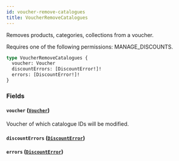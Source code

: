 ```yaml
---
id: voucher-remove-catalogues
title: VoucherRemoveCatalogues
---
```



Removes products, categories, collections from a voucher. 

Requires one of the following permissions: MANAGE_DISCOUNTS.

```graphql
type VoucherRemoveCatalogues {
  voucher: Voucher
  discountErrors: [DiscountError!]!
  errors: [DiscountError!]!
}
```


### Fields

#### `voucher` ([`Voucher`](../../../developer/api-reference/objects/voucher))

Voucher of which catalogue IDs will be modified.


#### `discountErrors` ([`DiscountError`](../../../developer/api-reference/objects/discount-error))




#### `errors` ([`DiscountError`](../../../developer/api-reference/objects/discount-error))






